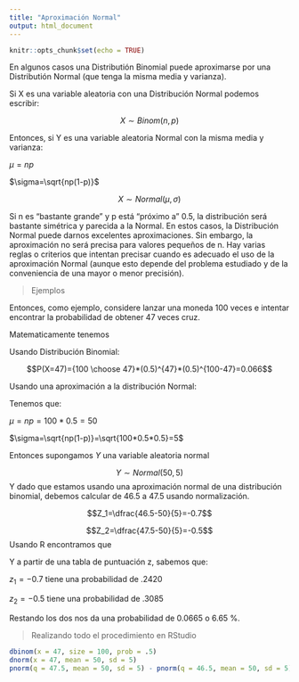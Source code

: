 ```yaml
---
title: "Aproximación Normal"
output: html_document
---
```


```r
knitr::opts_chunk$set(echo = TRUE)
```

En algunos casos una Distributión Binomial puede aproximarse por una Distributión Normal (que tenga la misma media y varianza).

Si X es una variable aleatoria con una Distribución Normal podemos escribir:


$$X \sim Binom(n,p)$$

Entonces, si Y es una variable aleatoria Normal con la misma media y varianza:

$\mu=np$

$\sigma=\sqrt{np(1-p)}$

$$X \sim Normal(\mu,\sigma)$$

Si n es "bastante grande" y p está "próximo a" 0.5, la distribución será bastante simétrica y parecida a la Normal. En estos casos, la Distribución Normal puede darnos excelentes aproximaciones. Sin embargo, la aproximación no será precisa para valores pequeños de n. Hay varias reglas o criterios que intentan precisar cuando es adecuado el uso de la aproximación Normal (aunque esto depende del problema estudiado y de la conveniencia de una mayor o menor precisión). 


> Ejemplos


Entonces, como ejemplo, considere lanzar una moneda 100 veces e intentar encontrar la probabilidad de obtener 47 veces cruz.

Matematicamente tenemos 

Usando Distribución Binomial:


$$P(X=47)={100 \choose 47}*(0.5)^{47}*(0.5)^{100-47}=0.066$$

Usando una aproximación a la  distribución Normal:


Tenemos que:


$\mu=np=100*0.5=50$


$\sigma=\sqrt{np(1-p)}=\sqrt{100*0.5*0.5}=5$

Entonces supongamos $Y$ una variable aleatoria normal 

$$Y \sim Normal(50,5)$$
Y dado que estamos usando una aproximación normal de una distribución binomial, debemos calcular de 46.5 a 47.5 usando normalización.

$$Z_1=\dfrac{46.5-50}{5}=-0.7$$

$$Z_2=\dfrac{47.5-50}{5}=-0.5$$
Usando R encontramos que 


Y a partir de una tabla de puntuación z, sabemos que:


$z_1 = -0.7$ tiene una probabilidad de .2420


$z_2 = -0.5$ tiene una probabilidad de .3085

Restando los dos nos da una probabilidad de 0.0665 o 6.65 %.

> Realizando todo el procedimiento en RStudio

```r
dbinom(x = 47, size = 100, prob = .5)
dnorm(x = 47, mean = 50, sd = 5)
pnorm(q = 47.5, mean = 50, sd = 5) - pnorm(q = 46.5, mean = 50, sd = 5)

```




